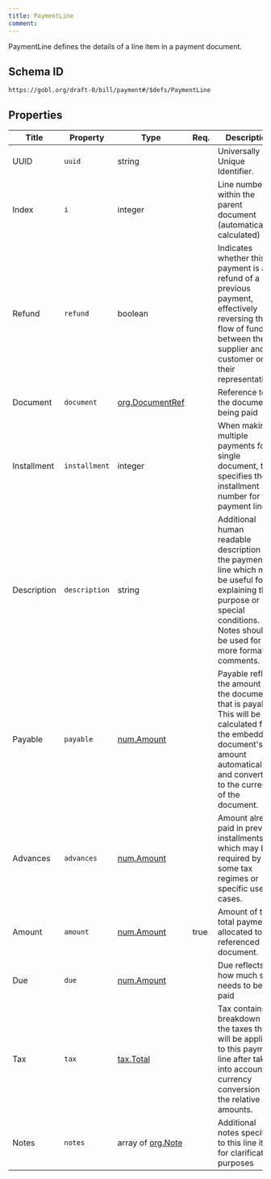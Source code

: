 ```yaml
---
title: PaymentLine
comment: 
---
```


PaymentLine defines the details of a line item in a payment document.

## Schema ID

`https://gobl.org/draft-0/bill/payment#/$defs/PaymentLine`

## Properties

| Title       | Property      | Type                                         | Req. | Description                                                                                                                                                                           |
|-------------|---------------|----------------------------------------------|------|---------------------------------------------------------------------------------------------------------------------------------------------------------------------------------------|
| UUID        | `uuid`        | string                                       |      | Universally Unique Identifier.                                                                                                                                                        |
| Index       | `i`           | integer                                      |      | Line number within the parent document (automatically calculated)                                                                                                                     |
| Refund      | `refund`      | boolean                                      |      | Indicates whether this payment is a refund of a previous payment, effectively reversing the flow of funds between the supplier and customer or their representatives.                 |
| Document    | `document`    | [org.DocumentRef](/draft-0/org/document_ref) |      | Reference to the document being paid                                                                                                                                                  |
| Installment | `installment` | integer                                      |      | When making multiple payments for a single document, this specifies the installment number for this payment line.                                                                     |
| Description | `description` | string                                       |      | Additional human readable description of the payment line which may be useful for explaining the purpose or special conditions. Notes should be used for more formal comments.        |
| Payable     | `payable`     | [num.Amount](/draft-0/num/amount)            |      | Payable reflects the amount of the document that is payable. This will be calculated from the embedded document's amount automatically and converted to the currency of the document. |
| Advances    | `advances`    | [num.Amount](/draft-0/num/amount)            |      | Amount already paid in previous installments, which may be required by some tax regimes or specific use cases.                                                                        |
| Amount      | `amount`      | [num.Amount](/draft-0/num/amount)            | true | Amount of the total payment allocated to the referenced document.                                                                                                                     |
| Due         | `due`         | [num.Amount](/draft-0/num/amount)            |      | Due reflects how much still needs to be paid                                                                                                                                          |
| Tax         | `tax`         | [tax.Total](/draft-0/tax/total)              |      | Tax contains a breakdown of the taxes that will be applied to this payment line after taking into account currency conversion and the relative amounts.                               |
| Notes       | `notes`       | array of [org.Note](/draft-0/org/note)       |      | Additional notes specific to this line item for clarification purposes                                                                                                                |

